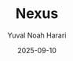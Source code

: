 ---
title: "Nexus"
author: "Yuval Noah Harari"
published: true
status: "listened"
date: "2025-09-10"
bookType: "audiobook"
tag: "History"
cover: "/books/nexus.jpg"
--- 